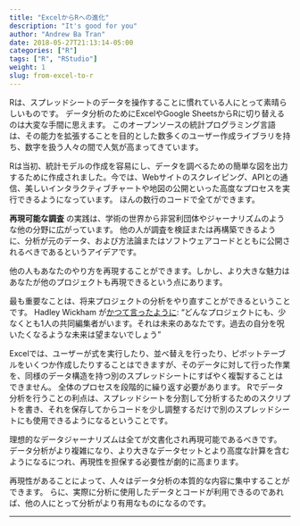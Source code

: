 ```yaml
---
title: "ExcelからRへの進化"
description: "It's good for you"
author: "Andrew Ba Tran"
date: 2018-05-27T21:13:14-05:00
categories: ["R"]
tags: ["R", "RStudio"]
weight: 1
slug: from-excel-to-r
---
```


Rは、スプレッドシートのデータを操作することに慣れている人にとって素晴らしいものです。
データ分析のためにExcelやGoogle SheetsからRに切り替えるのは大変な手間に思えます。
このオープンソースの統計プログラミング言語は、その能力を拡張することを目的とした数多くのユーザー作成ライブラリを持ち、数字を扱う人々の間で人気が高まってきています。

Rは当初、統計モデルの作成を容易にし、データを調べるための簡単な図を出力するために作成されました。今では、Webサイトのスクレイピング、APIとの通信、美しいインタラクティブチャートや地図の公開といった高度なプロセスを実行できるようになっています。
ほんの数行のコードで全てができます。

 **再現可能な調査** の実践は、学術の世界から非営利団体やジャーナリズムのような他の分野に広がっています。
 他の人が調査を検証または再構築できるように、分析が元のデータ、および方法論またはソフトウェアコードとともに公開されるべきであるというアイデアです。

他の人もあなたのやり方を再現することができます。しかし、より大きな魅力はあなたが他のプロジェクトも再現できるという点にあります。

最も重要なことは、将来プロジェクトの分析をやり直すことができるということです。
Hadley Wickham が[かつて言ったように](https://www.r-bloggers.com/your-most-valuable-collaborator-future-you/):
"どんなプロジェクトにも、少なくとも1人の共同編集者がいます。それは未来のあなたです。過去の自分を呪いたくなるような未来は望まないでしょう"

Excelでは、ユーザーが式を実行したり、並べ替えを行ったり、ピボットテーブルをいくつか作成したりすることはできますが、そのデータに対して行った作業を、同様のデータ構造を持つ別のスプレッドシートにすばやく複製することはできません。
全体のプロセスを段階的に繰り返す必要があります。
Rでデータ分析を行うことの利点は、スプレッドシートを分割して分析するためのスクリプトを書き、それを保存してからコードを少し調整するだけで別のスプレッドシートにも使用できるようになるということです。

理想的なデータジャーナリズムは全てが文書化され再現可能であるべきです。
データ分析がより複雑になり、より大きなデータセットとより高度な計算を含むようになるにつれ、再現性を担保する必要性が劇的に高まります。

再現性があることによって、人々はデータ分析の本質的な内容に集中することができます。
らに、実際に分析に使用したデータとコードが利用できるのであれば、他の人にとって分析がより有用なものになるのです。


-----

<span style="color:gray">

